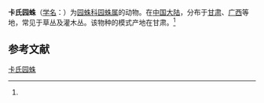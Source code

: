 {{Speciesbox
| name = 卡氏园蛛
| status = 
| status_system = 
| image = 
| genus = Araneus
| species = cavaleriei
| authority = (Schenkel, 1963)<ref name='id13485'>{{cite web| url =http://www.bioinfo.cn/db05/BjdwSpecies.php?action=view&id=13485| title =卡氏园蛛| work =《中国动物物种编目数据库》| publisher =中国科学院微生物研究所| author =中国科学院动物研究所| accessdate =2009-04-28| deadurl =yes| archiveurl =https://web.archive.org/web/20131203122335/http://www.bioinfo.cn/db05/BjdwSpecies.php?action=view| archivedate =2013-12-03}}</ref>
}}

'''卡氏园蛛'''（[[学名|学名]]：{{lang|la|''Araneus cavaleriei''}}）为[[园蛛科|园蛛科]][[园蛛属|园蛛属]]的动物。在[[中国大陆|中国大陆]]，分布于[[甘肃|甘肃]]、[[广西|广西]]等地，常见于草丛及灌木丛。该物种的模式产地在甘肃。<ref name='id13485'/>

== 参考文献 ==
{{reflist}}

{{Wikispecies|Araneus cavaleriei}}

[[Category:园蛛属|卡氏园蛛]]


{{蜘蛛小作品}}